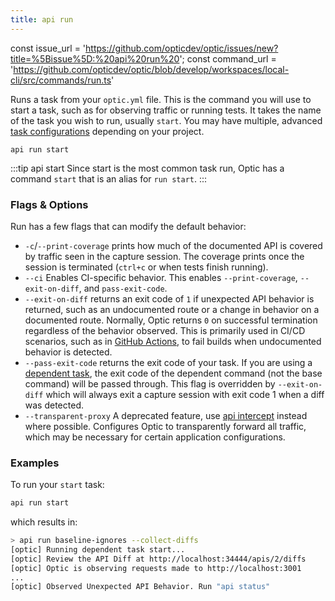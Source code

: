 ```yaml
---
title: api run
---
```


const issue_url = 'https://github.com/opticdev/optic/issues/new?title=%5Bissue%5D:%20api%20run%20';
const command_url = 'https://github.com/opticdev/optic/blob/develop/workspaces/local-cli/src/commands/run.ts'

Runs a task from your `optic.yml` file. This is the command you will use to start a task, such as for observing traffic or running tests. It takes the name of the task you wish to run, usually `start`. You may have multiple, advanced [task configurations](/reference/optic-yaml/tasks) depending on your project. 

`api run start`

:::tip api start
Since start is the most common task run, Optic has a command `start` that is an alias for `run start`.
:::

### Flags & Options

Run has a few flags that can modify the default behavior:

- `-c`/`--print-coverage` prints how much of the documented API is covered by traffic seen in the capture session. The coverage prints once the session is terminated (`ctrl+c` or when tests finish running).
- `--ci` Enables CI-specific behavior. This enables `--print-coverage`, `--exit-on-diff`, and `pass-exit-code`.
- `--exit-on-diff` returns an exit code of `1` if unexpected API behavior is returned, such as an undocumented route or a change in behavior on a documented route. Normally, Optic returns `0` on successful termination regardless of the behavior observed. This is primarily used in CI/CD scenarios, such as in [GitHub Actions](/docs/github-actions), to fail builds when undocumented behavior is detected.
- `--pass-exit-code` returns the exit code of your task. If you are using a [dependent task](/docs/get-started/testing), the exit code of the dependent command (not the base command) will be passed through. This flag is overridden by `--exit-on-diff` which will always exit a capture session with exit code 1 when a diff was detected. 
- `--transparent-proxy` A deprecated feature, use [api intercept](/document) instead where possible. Configures Optic to transparently forward all traffic, which may be necessary for certain application configurations. 

### Examples

To run your `start` task:

```bash
api run start
```

which results in:
```bash
> api run baseline-ignores --collect-diffs
[optic] Running dependent task start...
[optic] Review the API Diff at http://localhost:34444/apis/2/diffs
[optic] Optic is observing requests made to http://localhost:3001
...
[optic] Observed Unexpected API Behavior. Run "api status"
```

<IssuesAndContributing issue_url={issue_url} command_url={command_url} />
